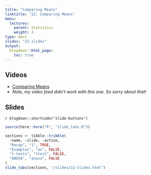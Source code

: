 ```yaml
---
title: "Comparing Means"
linktitle: "22: Comparing Means"
menu:
  lectures:
    parent: Statistics
    weight: 3
type: docs
slides: "22-slides"
output:
  blogdown::html_page:
    toc: true
---
```


## Videos

- [Comparing Means](https://youtu.be/hO2Om4Ts5-Y)
- *Note, my video feed didn't work with this one. So sorry about that!*

## Slides

`r blogdown::shortcode("slide-buttons")`

```r

source(here::here("R", "slide_tabs.R"))

sections <- tibble::tribble(
  ~name, ~slide, ~active,
  "Recap", "1", TRUE,
  "Examples", "ex", FALSE,
  "t-tests", "ttest", FALSE,
  "ANOVA", "anova", FALSE
)
slide_tabs(sections, "/slides/22-slides.html")
```